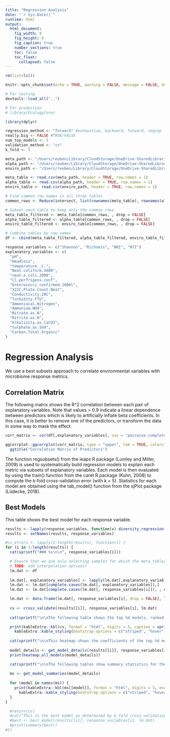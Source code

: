 ```yaml
---
title: "Regression Analysis"
date: "`r Sys.Date()`"
runtime: html
output: 
  html_document:
    fig_width: 9
    fig_height: 6
    fig_caption: true
    number_sections: true
    toc: false
    toc_float:
      collapsed: false
---
```


```r
rm(list=ls())

knitr::opts_chunk$set(echo = TRUE, warning = FALSE, message = FALSE, dev = 'svg')

# For testing
devtools::load_all("..")

# For production
# library(EcologyCore)

library(dplyr)
```

```r
regression_method <- "forward" #exhaustive, backward, forward, seqrep
really.big <- FALSE #TRUE/FALSE
num_top_models <- 5
validation_method <- "cv"
k_fold <- 5
```

```r
meta_path <- "/Users/reuben/Library/CloudStorage/OneDrive-SharedLibraries-CranfieldUniversity/Sophie Bretagne - Shared/data/metadata.csv"
alpha_path <- "/Users/reuben/Library/CloudStorage/OneDrive-SharedLibraries-CranfieldUniversity/Sophie Bretagne - Shared/results/alpha_diversity/AlphaDiversity.csv"
enviro_path <- "/Users/reuben/Library/CloudStorage/OneDrive-SharedLibraries-CranfieldUniversity/Sophie Bretagne - Shared/results/environmental_filtering/EnvironmentalFiltering.csv"

meta_table <- read.csv(meta_path, header = TRUE, row.names = 1)
alpha_table <- read.csv(alpha_path, header = TRUE, row.names = 1)
enviro_table <- read.csv(enviro_path, header = TRUE, row.names = 1)

# Find common row names in all three tables
common_rows <- Reduce(intersect, list(rownames(meta_table), rownames(alpha_table), rownames(enviro_table)))

# Subset each table to keep only the common rows
meta_table_filtered <- meta_table[common_rows, , drop = FALSE]
alpha_table_filtered <- alpha_table[common_rows, , drop = FALSE]
enviro_table_filtered <- enviro_table[common_rows, , drop = FALSE]

# Combine tables by row names
df <- cbind(meta_table_filtered, alpha_table_filtered, enviro_table_filtered)
```

```r
response_variables <- c("Shannon", "Richness", "NRI", "NTI")
explanatory_variables <- c(
  "pH",
  "Headloss",
  "temperature..C.",
  "Neat.coliform.2000",
  "neat.e.coli.2000",
  "Cl.perfrigens.conf",
  "Enterococci.confirmed.100ml",
  "X22C.Plate.Count.Neat",
  "Conductivity.20C",
  "Turbidity.FTU",
  "Ammoniacal.Nitrogen",
  "Ammonium.NH4",
  "Nitrate.as.N",
  "Nitrite.as.N",
  "Alkalinity.as.CaCO3",
  "Sulphate.as.SO4",
  "Carbon.Total.Organic"
)
```

# Regression Analysis

We use a best subsets approach to correlate environmental variables with microbiome response metrics.

## Correlation Matrix

The following matrix shows the R^2 correlation between each pair of explanatory variables. Note that values > 0.9 indicate a linear dependence between predictors which is likely to artificially inflate beta coefficients. In this case, it is better to remove one of the predictors, or transform the data in some way to mask the effect.

```r
corr_matrix <- cor(df[,explanatory_variables], use = "pairwise.complete.obs")

ggcorrplot::ggcorrplot(corr_matrix, type = "upper", lab = TRUE, colors = c("red", "white", "blue")) + 
  ggtitle("Correlation Matrix of Predictors")
```

The function regsubsets() from the leaps R package (Lumley and Miller, 2009) is used to systematically build regression models to explain each metric via subsets of explanatory variables. Each model is then evaluated by using the train() function from the caret R package (Kuhn, 2008) to compute the k-fold cross-validation error (with k = 5). Statistics for each model are obtained using the tab_model() function from the sjPlot package (Lüdecke, 2018).

## Best Models

This table shows the best model for each response variable.

```r
results <- lapply(response_variables, function(x) diversity_regression(df, x, explanatory_variables, regression_method, really.big))
results <- setNames(results, response_variables)
```

```r
#cv_errors <- lapply(1:length(results), function(i) {
for (i in 1:length(results)) {
  cat(sprintf("### %s\n\n", response_variables[i]))

  # Ensure that we are only selecting samples for which the meta_table[,explanatory_variables] is complete
  # TODO: add interpolation options?
  lm.dat <- df
  
  lm.dat[, explanatory_variables] <- lapply(lm.dat[,explanatory_variables], function(x) as.numeric(as.character(x)))
  lm.dat <- lm.dat[complete.cases(lm.dat[, explanatory_variables]),]
  lm.dat <- lm.dat[complete.cases(lm.dat[, response_variables[i]]), , drop = FALSE]

  lm.dat <- data.frame(lm.dat[, response_variables[i], drop = FALSE], lm.dat[, explanatory_variables, drop = FALSE])
  
  cv <- cross_validate(results[[i]], response_variables[i], lm.dat)
  
  cat(sprintf("\n\nThe following table shows the top %d models, ranked by k-fold cross-validation error. Lowest error is best.\n\n", num_top_models))

  print(kableExtra::kbl(cv, format = "html", digits = 5, caption = sprintf("Cross-validation Errors for %s Models", response_variables[i])) %>%
    kableExtra::kable_styling(bootstrap_options = c("striped", "hover", "condensed"), full_width = FALSE))
  
  cat(sprintf("\n\nThis heatmap shows the coefficients of the top %d models, ranked by k-fold cross-validation error.\n\n", num_top_models))
  
  model_details <- get_model_details(results[[i]], response_variables[i], lm.dat)
  print(heatmap_all_models(model_details))

  cat(sprintf("\n\nThe following tables show summary statistics for the top %d models, ranked by k-fold cross-validation error.\n\n", num_top_models))
  
  ms <- get_model_summaries(model_details)
  
  for (model in names(ms)) {
    print(kableExtra::kbl(ms[[model]], format = "html", digits = 5, escape = TRUE, caption = sprintf("Summary Statistics for %s", model)) %>%
      kableExtra::kable_styling(bootstrap_options = c("striped", "hover", "condensed"), full_width = FALSE))
  }
}

  #return(cv)
  #cat("This is the best model as determined by k-fold cross-validation error.\n\n")
  #best <- best_model(results[[i]], response_variables[i], lm.dat)
  #print(summary(best))
#})
```
